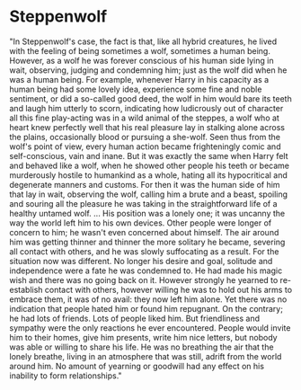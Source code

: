 # Steppenwolf

"In Steppenwolf's case, the fact is that, like all hybrid creatures, he lived with the feeling of being sometimes a wolf, sometimes a human being.
However, as a wolf he was forever conscious of his human side lying in wait, observing, judging and condemning him; just as the wolf did when he was a human being.
For example, whenever Harry in his capacity as a human being had some lovely idea, experience some fine and noble sentiment, or did a so-called good deed, the wolf in him would bare its teeth and laugh him utterly to scorn, indicating how ludicrously out of character all this fine play-acting was in a wild animal of the steppes, a wolf who at heart knew perfectly well that his real pleasure lay in stalking alone across the plains, occasionally blood or pursuing a she-wolf.
Seen thus from the wolf's point of view, every human action became frighteningly comic and self-conscious, vain and inane.
But it was exactly the same when Harry felt and behaved like a wolf, when he showed other people his teeth or became murderously hostile to humankind as a whole, hating all its hypocritical and degenerate manners and customs.
For then it was the human side of him that lay in wait, observing the wolf, calling him a brute and a beast, spoiling and souring all the pleasure he was taking in the straightforward life of a healthy untamed wolf.
...
His position was a lonely one; it was uncanny the way the world left him to his own devices.
Other people were longer of concern to him; he wasn't even concerned about himself.
The air around him was getting thinner and thinner the more solitary he became, severing all contact with others, and he was slowly suffocating as a result.
For the situation now was different.
No longer his desire and goal, solitude and independence were a fate he was condemned to.
He had made his magic wish and there was no going back on it.
However strongly he yearned to re-establish contact with others, however willing he was to hold out his arms to embrace them, it was of no avail: they now left him alone.
Yet there was no indication that people hated him or found him repugnant.
On the contrary; he had lots of friends.
Lots of people liked him.
But friendliness and sympathy were the only reactions he ever encountered.
People would invite him to their homes, give him presents, write him nice letters, but nobody was able or willing to share his life.
He was no breathing the air that the lonely breathe, living in an atmosphere that was still, adrift from the world around him.
No amount of yearning or goodwill had any effect on his inability to form relationships."


